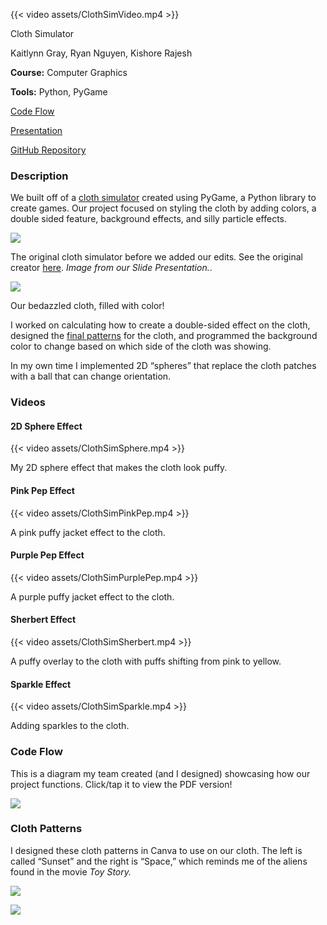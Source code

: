 :::::::::{.code-proj-body}

:::::::{.code-proj-top .video}

:::::{.code-proj-image .video}

:::{.screenshot-image}

{{< video assets/ClothSimVideo.mp4 >}}

:::

:::::


:::::{.code-proj-info .video}

:::{.code-proj-title}
Cloth Simulator
:::

:::{.code-proj-names}
Kaitlynn Gray, Ryan Nguyen, Kishore Rajesh

:::

:::{.code-proj-class}
**Course:** Computer Graphics

**Tools:** Python, PyGame

:::

:::{.code-proj-links}
[Code Flow](assets/ClothSimCodeFlow.pdf)

[Presentation](assets/ClothSimSlides.pdf)

[GitHub Repository](https://github.com/nguyenry/cs155-cloth-simulator)
:::



:::::





:::::::

:::::::{.code-proj-bottom}



:::::{.code-proj-desc}

### Description
We built off of a [cloth simulator](https://replit.com/@IcemasterEric/Cloth-Simulation-pygame#main.py) created using PyGame, a Python library to create games. Our project focused on styling the cloth by adding colors, a double sided feature, background effects, and silly particle effects.


::::{.screenshots-container}
:::{.screenshot}
![](assets/ClothSimOriginal.png){.lightbox}

:::{.screenshot-caption}
The original cloth simulator before we added our edits. See the original creator [here](https://replit.com/@IcemasterEric/Cloth-Simulation-pygame#main.py). *Image from our Slide Presentation.*.
:::

:::

:::{.screenshot}
![](assets/ClothSimImage.png){.lightbox}

:::{.screenshot-caption}
Our bedazzled cloth, filled with color!
:::

:::

::::


I worked on calculating how to create a double-sided effect on the cloth, designed the [final patterns](#cloth-patterns) for the cloth, and programmed the background color to change based on which side of the cloth was showing.

In my own time I implemented 2D “spheres” that replace the cloth patches with a ball that can change orientation.


### Videos
:::::{.screenshots-container}
:::{.screenshot}
#### 2D Sphere Effect

:::{.video}

{{< video assets/ClothSimSphere.mp4 >}}

:::

:::{.screenshot-caption}
My 2D sphere effect that makes the cloth look puffy.
:::

:::

:::{.screenshot}
#### Pink Pep Effect

:::{.video}

{{< video assets/ClothSimPinkPep.mp4 >}}

:::

:::{.screenshot-caption}
A pink puffy jacket effect to the cloth.
:::

:::

:::{.screenshot}
#### Purple Pep Effect

:::{.video}

{{< video assets/ClothSimPurplePep.mp4 >}}

:::

:::{.screenshot-caption}
A purple puffy jacket effect to the cloth.
:::

:::


:::{.screenshot}
#### Sherbert Effect

:::{.video}

{{< video assets/ClothSimSherbert.mp4 >}}

:::

:::{.screenshot-caption}
A puffy overlay to the cloth with puffs shifting from pink to yellow.
:::

:::


:::{.screenshot}
#### Sparkle Effect

:::{.video}

{{< video assets/ClothSimSparkle.mp4 >}}

:::

:::{.screenshot-caption}
Adding sparkles to the cloth.
:::

:::



:::::

### Code Flow
This is a diagram my team created (and I designed) showcasing how our project functions. Click/tap it to view the PDF version!


[![](assets/ClothSimCodeFlow.png)](assets/ClothSimCodeFlow.pdf)


### Cloth Patterns
I designed these cloth patterns in Canva to use on our cloth. The left is called "Sunset" and the right is "Space," which reminds me of the aliens found in the movie *Toy Story.*

:::::{.home-proj-area}
![](assets/ClothSimSunset.png){.lightbox}

![](assets/ClothSimSpace.png){.lightbox}
:::::


:::::

:::::::

:::::::::